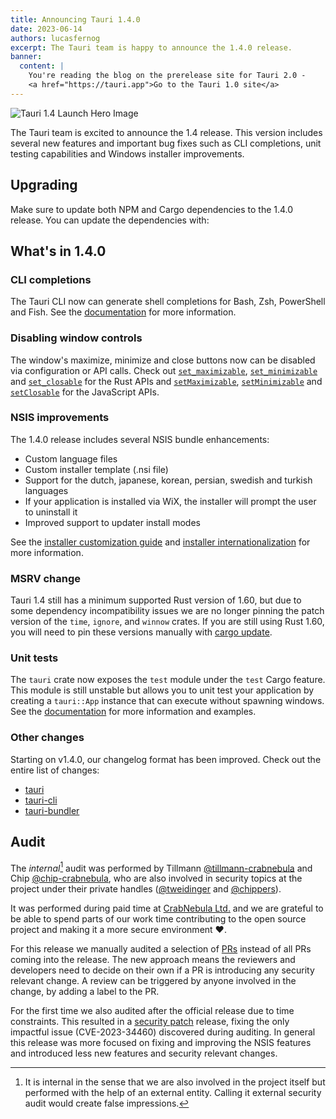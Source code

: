 ```yaml
---
title: Announcing Tauri 1.4.0
date: 2023-06-14
authors: lucasfernog
excerpt: The Tauri team is happy to announce the 1.4.0 release.
banner:
  content: |
    You're reading the blog on the prerelease site for Tauri 2.0 -
    <a href="https://tauri.app">Go to the Tauri 1.0 site</a>
---
```



![Tauri 1.4 Launch Hero Image](./tauri_1_4_images/header.png)

The Tauri team is excited to announce the 1.4 release. This version includes several new features and important bug fixes such as CLI completions, unit testing capabilities and Windows installer improvements.

## Upgrading

Make sure to update both NPM and Cargo dependencies to the 1.4.0 release. You can update the dependencies with:

<CommandTabs
	npm="npm install @tauri-apps/cli@latest @tauri-apps/api@latest"
	yarn="yarn upgrade @tauri-apps/cli @tauri-apps/api --latest"
	pnpm="pnpm update @tauri-apps/cli @tauri-apps/api --latest"
	cargo="cargo update"
/>

## What's in 1.4.0

### CLI completions

The Tauri CLI now can generate shell completions for Bash, Zsh, PowerShell and Fish. See the [documentation](https://tauri.app/v1/api/cli#completions) for more information.

### Disabling window controls

The window's maximize, minimize and close buttons now can be disabled via configuration or API calls. Check out [`set_maximizable`](https://docs.rs/tauri/1/tauri/window/struct.Window.html#method.set_maximizable), [`set_minimizable`](https://docs.rs/tauri/1/tauri/window/struct.Window.html#method.set_minimizable) and [`set_closable`](https://docs.rs/tauri/1/tauri/window/struct.Window.html#method.set_closable) for the Rust APIs and [`setMaximizable`](https://tauri.app/v1/api/js/window#setmaximizable), [`setMinimizable`](https://tauri.app/v1/api/js/window#setminimizable) and [`setClosable`](https://tauri.app/v1/api/js/window#setclosable) for the JavaScript APIs.

### NSIS improvements

The 1.4.0 release includes several NSIS bundle enhancements:

- Custom language files
- Custom installer template (.nsi file)
- Support for the dutch, japanese, korean, persian, swedish and turkish languages
- If your application is installed via WiX, the installer will prompt the user to uninstall it
- Improved support to updater install modes

See the [installer customization guide](https://tauri.app/v1/guides/building/windows#customizing-the-nsis-installer-template) and [installer internationalization](https://tauri.app/v1/guides/building/windows#internationalization) for more information.

### MSRV change

Tauri 1.4 still has a minimum supported Rust version of 1.60, but due to some dependency incompatibility issues we are no longer pinning the patch version of the `time`, `ignore`, and `winnow` crates. If you are still using Rust 1.60, you will need to pin these versions manually with [cargo update](https://github.com/tauri-apps/tauri/blob/076e1a81a50468e3dfb34ae9ca7e77c5e1758daa/.github/workflows/test-core.yml#L88).

### Unit tests

The `tauri` crate now exposes the `test` module under the `test` Cargo feature. This module is still unstable but allows you to unit test your application by creating a `tauri::App` instance that can execute without spawning windows. See the [documentation](https://docs.rs/tauri/1/tauri/test/index.html) for more information and examples.

### Other changes

Starting on v1.4.0, our changelog format has been improved. Check out the entire list of changes:

- [tauri](https://github.com/tauri-apps/tauri/releases/tag/tauri-v1.4.0)
- [tauri-cli](https://github.com/tauri-apps/tauri/releases/tag/tauri-cli-v1.4.0)
- [tauri-bundler](https://github.com/tauri-apps/tauri/releases/tag/tauri-bundler-v1.3.0)

## Audit

The _internal_[^1] audit was performed by Tillmann [@tillmann-crabnebula](https://github.com/tillmann-crabnebula)
and Chip [@chip-crabnebula](https://github.com/chip-crabnebula),
who are also involved in security topics at the project under their private handles ([@tweidinger](https://github.com/tweidinger) and [@chippers](https://github.com/chippers)).

It was performed during paid time at [CrabNebula Ltd.](https://crabnebula.dev) and we are grateful to be able
to spend parts of our work time contributing to the open source project and making it a more secure environment :heart:.

For this release we manually audited a selection of [PRs](https://github.com/tauri-apps/tauri/issues?q=label%3A%22security%3A%20reviewed%22%20is%3Aclosed)
instead of all PRs coming into the release.
The new approach means the reviewers and developers need to decide on their own if a PR is introducing any security relevant change.
A review can be triggered by anyone involved in the change, by adding a label to the PR.

For the first time we also audited after the official release due to time constraints.
This resulted in a [security patch](https://github.com/tauri-apps/tauri/security/advisories/GHSA-wmff-grcw-jcfm) release, fixing the only impactful issue (CVE-2023-34460) discovered during auditing.
In general this release was more focused on fixing and improving the NSIS features and introduced less new features and security relevant changes.

[^1]: It is internal in the sense that we are also involved in the project itself but performed with the help of an external entity. Calling it external security audit would create false impressions.
